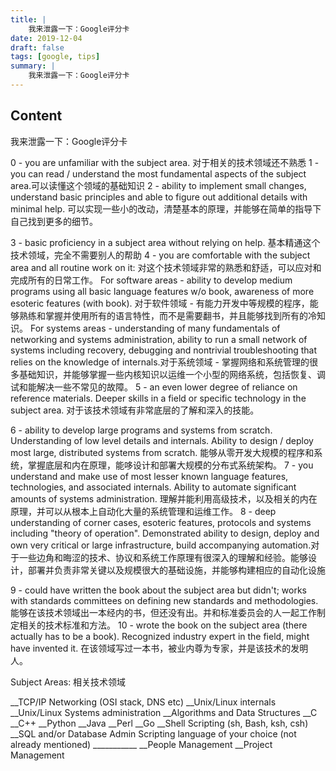 ```yaml
---
title: |
    我来泄露一下：Google评分卡
date: 2019-12-04
draft: false
tags: [google, tips]
summary: |
    我来泄露一下：Google评分卡
---
```


## Content

我来泄露一下：Google评分卡

0 - you are unfamiliar with the subject area. 对于相关的技术领域还不熟悉
1 - you can read / understand the most fundamental aspects of the subject area.可以读懂这个领域的基础知识
2 - ability to implement small changes, understand basic principles and able to figure out additional details with minimal help. 可以实现一些小的改动，清楚基本的原理，并能够在简单的指导下自己找到更多的细节。

3 - basic proficiency in a subject area without relying on help. 基本精通这个技术领域，完全不需要别人的帮助
4 - you are comfortable with the subject area and all routine work on it: 对这个技术领域非常的熟悉和舒适，可以应对和完成所有的日常工作。
For software areas - ability to develop medium programs using all basic language features w/o book, awareness of more esoteric features (with book). 对于软件领域 - 有能力开发中等规模的程序，能够熟练和掌握并使用所有的语言特性，而不是需要翻书，并且能够找到所有的冷知识。
For systems areas - understanding of many fundamentals of networking and systems administration, ability to run a small network of systems including recovery, debugging and nontrivial troubleshooting that relies on the knowledge of internals.对于系统领域 - 掌握网络和系统管理的很多基础知识，并能够掌握一些内核知识以运维一个小型的网络系统，包括恢复、调试和能解决一些不常见的故障。
5 - an even lower degree of reliance on reference materials. Deeper skills in a field or specific technology in the subject area. 对于该技术领域有非常底层的了解和深入的技能。

6 - ability to develop large programs and systems from scratch. Understanding of low level details and internals. Ability to design / deploy most large, distributed systems from scratch. 能够从零开发大规模的程序和系统，掌握底层和内在原理，能哆设计和部署大规模的分布式系统架构。
7 - you understand and make use of most lesser known language features, technologies, and associated internals. Ability to automate significant amounts of systems administration. 理解并能利用高级技术，以及相关的内在原理，并可以从根本上自动化大量的系统管理和运维工作。
8 - deep understanding of corner cases, esoteric features, protocols and systems including "theory of operation". Demonstrated ability to design, deploy and own very critical or large infrastructure, build accompanying automation.对于一些边角和晦涩的技术、协议和系统工作原理有很深入的理解和经验。能够设计，部署并负责非常关键以及规模很大的基础设施，并能够构建相应的自动化设施

9 - could have written the book about the subject area but didn't; works with standards committees on defining new standards and methodologies. 能够在该技术领域出一本经内的书，但还没有出。并和标准委员会的人一起工作制定相关的技术标准和方法。
10 - wrote the book on the subject area (there actually has to be a book). Recognized industry expert in the field, might have invented it. 在该领域写过一本书，被业内尊为专家，并是该技术的发明人。

Subject Areas: 相关技术领域

__TCP/IP Networking (OSI stack, DNS etc)
__Unix/Linux internals
__Unix/Linux Systems administration
__Algorithms and Data Structures
__C
__C++
__Python
__Java
__Perl
__Go
__Shell Scripting (sh, Bash, ksh, csh)
__SQL and/or Database Admin
Scripting language of your choice (not already mentioned) ___________
__People Management
__Project Management
